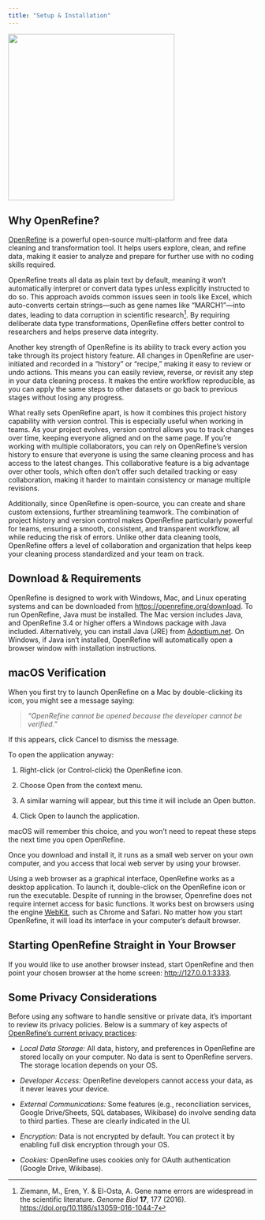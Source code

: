 ```yaml
---
title: "Setup & Installation"
---
```


![](images/OpenRefine_logo.png){fig-align="left" width="337"}

## Why OpenRefine?

[OpenRefine](https://openrefine.org) is a powerful open-source multi-platform and free data cleaning and transformation tool. It helps users explore, clean, and refine data, making it easier to analyze and prepare for further use with no coding skills required.

OpenRefine treats all data as plain text by default, meaning it won’t automatically interpret or convert data types unless explicitly instructed to do so. This approach avoids common issues seen in tools like Excel, which auto-converts certain strings—such as gene names like "MARCH1"—into dates, leading to data corruption in scientific research[^1]. By requiring deliberate data type transformations, OpenRefine offers better control to researchers and helps preserve data integrity.

[^1]: Ziemann, M., Eren, Y. & El-Osta, A. Gene name errors are widespread in the scientific literature. *Genome Biol* **17**, 177 (2016). <https://doi.org/10.1186/s13059-016-1044-7>

Another key strength of OpenRefine is its ability to track every action you take through its project history feature. All changes in OpenRefine are user-initiated and recorded in a "history" or "recipe," making it easy to review or undo actions. This means you can easily review, reverse, or revisit any step in your data cleaning process. It makes the entire workflow reproducible, as you can apply the same steps to other datasets or go back to previous stages without losing any progress.

What really sets OpenRefine apart, is how it combines this project history capability with version control. This is especially useful when working in teams. As your project evolves, version control allows you to track changes over time, keeping everyone aligned and on the same page. If you’re working with multiple collaborators, you can rely on OpenRefine’s version history to ensure that everyone is using the same cleaning process and has access to the latest changes. This collaborative feature is a big advantage over other tools, which often don’t offer such detailed tracking or easy collaboration, making it harder to maintain consistency or manage multiple revisions.

Additionally, since OpenRefine is open-source, you can create and share custom extensions, further streamlining teamwork. The combination of project history and version control makes OpenRefine particularly powerful for teams, ensuring a smooth, consistent, and transparent workflow, all while reducing the risk of errors. Unlike other data cleaning tools, OpenRefine offers a level of collaboration and organization that helps keep your cleaning process standardized and your team on track.

## Download & Requirements

OpenRefine is designed to work with Windows, Mac, and Linux operating systems and can be downloaded from <https://openrefine.org/download>. To run OpenRefine, Java must be installed. The Mac version includes Java, and OpenRefine 3.4 or higher offers a Windows package with Java included. Alternatively, you can install Java (JRE) from [Adoptium.net](https://adoptium.net). On Windows, if Java isn’t installed, OpenRefine will automatically open a browser window with installation instructions.

::: {.callout-caution collapse="true"}
## macOS Verification

When you first try to launch OpenRefine on a Mac by double-clicking its icon, you might see a message saying:

> *"OpenRefine cannot be opened because the developer cannot be verified."*

If this appears, click Cancel to dismiss the message.

To open the application anyway:

1.  Right-click (or Control-click) the OpenRefine icon.

2.  Choose Open from the context menu.

3.  A similar warning will appear, but this time it will include an Open button.

4.  Click Open to launch the application.

macOS will remember this choice, and you won’t need to repeat these steps the next time you open OpenRefine.
:::

Once you download and install it, it runs as a small web server on your own computer, and you access that local web server by using your browser.

Using a web browser as a graphical interface, OpenRefine works as a desktop application. To launch it, double-click on the OpenRefine icon or run the executable. Despite of running in the browser, Openrefine does not require internet access for basic functions. It works best on browsers using the engine [WebKit](https://webkit.org), such as Chrome and Safari. No matter how you start OpenRefine, it will load its interface in your computer’s default browser.

::: {.callout-important collapse="true"}
## Starting OpenRefine Straight in Your Browser

If you would like to use another browser instead, start OpenRefine and then point your chosen browser at the home screen: <http://127.0.0.1:3333>.
:::

## Some Privacy Considerations

Before using any software to handle sensitive or private data, it's important to review its privacy policies. Below is a summary of key aspects of [OpenRefine's current privacy practices](https://openrefine.org/privacy):

-   *Local Data Storage:* All data, history, and preferences in OpenRefine are stored locally on your computer. No data is sent to OpenRefine servers. The storage location depends on your OS.

-   *Developer Access:* OpenRefine developers cannot access your data, as it never leaves your device.

-   *External Communications:* Some features (e.g., reconciliation services, Google Drive/Sheets, SQL databases, Wikibase) do involve sending data to third parties. These are clearly indicated in the UI.

-   *Encryption:* Data is not encrypted by default. You can protect it by enabling full disk encryption through your OS.

-   *Cookies:* OpenRefine uses cookies only for OAuth authentication (Google Drive, Wikibase).
